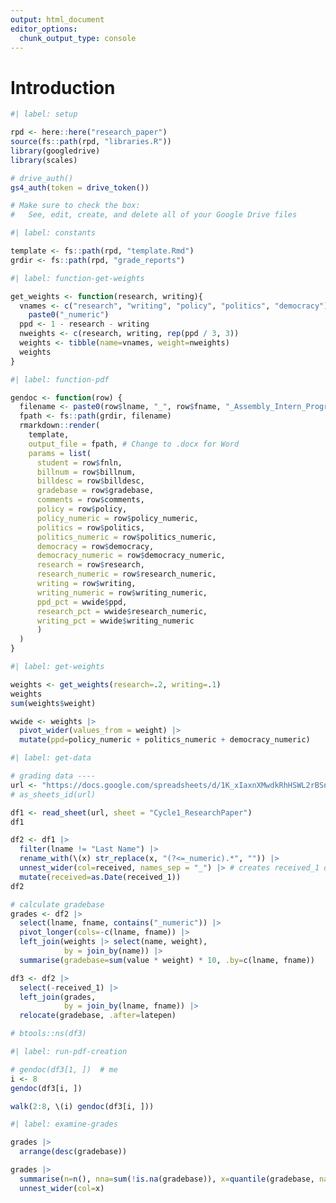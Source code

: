 ```yaml
---
output: html_document
editor_options:
  chunk_output_type: console
---
```


# Introduction

```r
#| label: setup

rpd <- here::here("research_paper")
source(fs::path(rpd, "libraries.R"))
library(googledrive)
library(scales)

# drive_auth()
gs4_auth(token = drive_token())

# Make sure to check the box:
#   See, edit, create, and delete all of your Google Drive files

```


```r
#| label: constants

template <- fs::path(rpd, "template.Rmd")
grdir <- fs::path(rpd, "grade_reports")

```


```r
#| label: function-get-weights

get_weights <- function(research, writing){
  vnames <- c("research", "writing", "policy", "politics", "democracy") |> 
    paste0("_numeric")
  ppd <- 1 - research - writing
  nweights <- c(research, writing, rep(ppd / 3, 3))
  weights <- tibble(name=vnames, weight=nweights)
  weights
}

```


```r
#| label: function-pdf

gendoc <- function(row) {
  filename <- paste0(row$lname, "_", row$fname, "_Assembly_Intern_Program_2024_paper_grade.pdf")
  fpath <- fs::path(grdir, filename)
  rmarkdown::render(
    template,
    output_file = fpath, # Change to .docx for Word
    params = list(
      student = row$fnln,
      billnum = row$billnum,
      billdesc = row$billdesc,
      gradebase = row$gradebase,
      comments = row$comments,
      policy = row$policy,
      policy_numeric = row$policy_numeric,
      politics = row$politics,
      politics_numeric = row$politics_numeric,
      democracy = row$democracy,
      democracy_numeric = row$democracy_numeric,
      research = row$research,
      research_numeric = row$research_numeric,
      writing = row$writing,
      writing_numeric = row$writing_numeric,
      ppd_pct = wwide$ppd,
      research_pct = wwide$research_numeric,
      writing_pct = wwide$writing_numeric
      )
  )
}

```


```r
#| label: get-weights

weights <- get_weights(research=.2, writing=.1)
weights
sum(weights$weight)

wwide <- weights |> 
  pivot_wider(values_from = weight) |> 
  mutate(ppd=policy_numeric + politics_numeric + democracy_numeric)

```


```r
#| label: get-data

# grading data ----
url <- "https://docs.google.com/spreadsheets/d/1K_xIaxnXMwdkRhHSWL2rBSnhaWRRDKNMGypEdbvFO0I"
# as_sheets_id(url)

df1 <- read_sheet(url, sheet = "Cycle1_ResearchPaper")
df1

df2 <- df1 |> 
  filter(lname != "Last Name") |> 
  rename_with(\(x) str_replace(x, "(?<=_numeric).*", "")) |> 
  unnest_wider(col=received, names_sep = "_") |> # creates received_1 dttm
  mutate(received=as.Date(received_1))
df2

# calculate gradebase
grades <- df2 |> 
  select(lname, fname, contains("_numeric")) |>
  pivot_longer(cols=-c(lname, fname)) |>
  left_join(weights |> select(name, weight),
            by = join_by(name)) |> 
  summarise(gradebase=sum(value * weight) * 10, .by=c(lname, fname))

df3 <- df2 |> 
  select(-received_1) |> 
  left_join(grades,
            by = join_by(lname, fname)) |>
  relocate(gradebase, .after=latepen)

# btools::ns(df3)

```


```r
#| label: run-pdf-creation

# gendoc(df3[1, ])  # me
i <- 8
gendoc(df3[i, ])

walk(2:8, \(i) gendoc(df3[i, ]))

```


```r
#| label: examine-grades

grades |> 
  arrange(desc(gradebase))

grades |> 
  summarise(n=n(), nna=sum(!is.na(gradebase)), x=quantile(gradebase, na.rm=TRUE) |> list())|> 
  unnest_wider(col=x)

```


